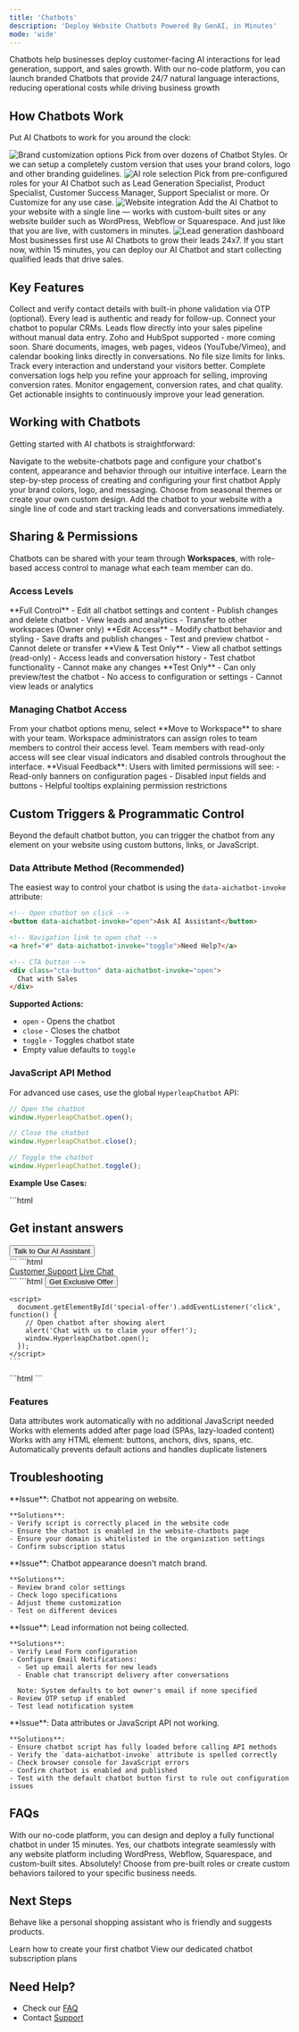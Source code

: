 ```yaml
---
title: 'Chatbots'
description: 'Deploy Website Chatbots Powered By GenAI, in Minutes'
mode: 'wide'
---
```


Chatbots help businesses deploy customer-facing AI interactions for lead generation, support, and sales growth. With our no-code platform, you can launch branded Chatbots that provide 24/7 natural language interactions, reducing operational costs while driving business growth

## How Chatbots Work

Put AI Chatbots to work for you around the clock:

<Update label="Brand-Perfect Design" description="Pre-built Themes or Custom Design">
  <Frame className="w-full" style={{ maxWidth: "max((min(min(100vw - 30px, 1200px) - 120px, 1200px) - 40px) / 2, 1px)" }}>
    <img 
      src="/images/chatbots/brand-design.jpg" 
      alt="Brand customization options"
      className="w-full h-auto object-contain"
    />
  </Frame>
  Pick from over dozens of Chatbot Styles. Or we can setup a completely custom version that uses your brand colors, logo and other branding guidelines.
</Update>

<Update label="Smart AI Roles" description="Pre-defined or Custom Behaviors">
  <Frame className="w-full" style={{ maxWidth: "max((min(min(100vw - 30px, 1200px) - 120px, 1200px) - 40px) / 2, 1px)" }}>
    <img 
      src="/images/chatbots/smart-templates.jpg" 
      alt="AI role selection"
      className="w-full h-auto object-contain"
    />
  </Frame>
  Pick from pre-configured roles for your AI Chatbot such as Lead Generation Specialist, Product Specialist, Customer Success Manager, Support Specialist or more. Or Customize for any use case.
</Update>

<Update label="One-step Integration" description="Simple Website Integration">
  <Frame className="w-full" style={{ maxWidth: "max((min(min(100vw - 30px, 1200px) - 120px, 1200px) - 40px) / 2, 1px)" }}>
    <img 
      src="/images/chatbots/multi-site.jpg" 
      alt="Website integration"
      className="w-full h-auto object-contain"
    />
  </Frame>
  Add the AI Chatbot to your website with a single line — works with custom-built sites or any website builder such as WordPress, Webflow or Squarespace. And just like that you are live, with customers in minutes.
</Update>

<Update label="Lead Generation" description="24/7 Lead Capture">
  <Frame className="w-full" style={{ maxWidth: "max((min(min(100vw - 30px, 1200px) - 120px, 1200px) - 40px) / 2, 1px)" }}>
    <img 
      src="/images/chatbots/lead-gen.jpg" 
      alt="Lead generation dashboard"
      className="w-full h-auto object-contain"
    />
  </Frame>
  Most businesses first use AI Chatbots to grow their leads 24x7. If you start now, within 15 minutes, you can deploy our AI Chatbot and start collecting qualified leads that drive sales.
</Update>

## Key Features

<CardGroup cols={2}>
  <Card title="Lead Capture & Validation" icon="user-check">
    Collect and verify contact details with built-in phone validation via OTP (optional). Every lead is authentic and ready for follow-up.
  </Card>

  <Card title="CRM Integration" icon="database">
    Connect your chatbot to popular CRMs. Leads flow directly into your sales pipeline without manual data entry. Zoho and HubSpot supported - more coming soon.
  </Card>

  <Card title="Rich Media Assets" icon="photo-video">
    Share documents, images, web pages, videos (YouTube/Vimeo), and calendar booking links directly in conversations. No file size limits for links.
  </Card>

  <Card title="Conversation History" icon="messages">
    Track every interaction and understand your visitors better. Complete conversation logs help you refine your approach for selling, improving conversion rates.
  </Card>

  <Card title="Performance Analytics" icon="chart-line">
    Monitor engagement, conversion rates, and chat quality. Get actionable insights to continuously improve your lead generation.
  </Card>
</CardGroup>

## Working with Chatbots

Getting started with AI chatbots is straightforward:

<Steps>

  <Step title="Design Your Chatbot">
    Navigate to the website-chatbots page and configure your chatbot's content, appearance and behavior through our intuitive interface.
    <Card
      title="Detailed Guide: Create Your First Chatbot"
      icon="wand-magic-sparkles"
      href="/guides/chatbots/create-chatbot"
    >
      Learn the step-by-step process of creating and configuring your first chatbot
    </Card>
  </Step>

  <Step title="Customize & Brand">
    Apply your brand colors, logo, and messaging. Choose from seasonal themes or create your own custom design.
  </Step>

  <Step title="Deploy & Monitor">
    Add the chatbot to your website with a single line of code and start tracking leads and conversations immediately.
  </Step>
</Steps>

## Sharing & Permissions

Chatbots can be shared with your team through **Workspaces**, with role-based access control to manage what each team member can do.

### Access Levels

<CardGroup cols={2}>
  <Card title="Owner & Admin" icon="shield-halved">
    **Full Control**
    - Edit all chatbot settings and content
    - Publish changes and delete chatbot
    - View leads and analytics
    - Transfer to other workspaces (Owner only)
  </Card>

  <Card title="Engineer/Contributor" icon="code">
    **Edit Access**
    - Modify chatbot behavior and styling
    - Save drafts and publish changes
    - Test and preview chatbot
    - Cannot delete or transfer
  </Card>

  <Card title="Reader" icon="glasses">
    **View & Test Only**
    - View all chatbot settings (read-only)
    - Access leads and conversation history
    - Test chatbot functionality
    - Cannot make any changes
  </Card>

  <Card title="Guest" icon="eye">
    **Test Only**
    - Can only preview/test the chatbot
    - No access to configuration or settings
    - Cannot view leads or analytics
  </Card>
</CardGroup>

### Managing Chatbot Access

<Steps>
  <Step title="Share to Workspace">
    From your chatbot options menu, select **Move to Workspace** to share with your team.
  </Step>

  <Step title="Assign Roles">
    Workspace administrators can assign roles to team members to control their access level.
  </Step>

  <Step title="Read-Only Indicators">
    Team members with read-only access will see clear visual indicators and disabled controls throughout the interface.
  </Step>
</Steps>

<Note>
**Visual Feedback**: Users with limited permissions will see:
- Read-only banners on configuration pages
- Disabled input fields and buttons
- Helpful tooltips explaining permission restrictions
</Note>

## Custom Triggers & Programmatic Control

Beyond the default chatbot button, you can trigger the chatbot from any element on your website using custom buttons, links, or JavaScript.

### Data Attribute Method (Recommended)

The easiest way to control your chatbot is using the `data-aichatbot-invoke` attribute:

```html
<!-- Open chatbot on click -->
<button data-aichatbot-invoke="open">Ask AI Assistant</button>

<!-- Navigation link to open chat -->
<a href="#" data-aichatbot-invoke="toggle">Need Help?</a>

<!-- CTA button -->
<div class="cta-button" data-aichatbot-invoke="open">
  Chat with Sales
</div>
```

**Supported Actions:**
- `open` - Opens the chatbot
- `close` - Closes the chatbot
- `toggle` - Toggles chatbot state
- Empty value defaults to `toggle`

### JavaScript API Method

For advanced use cases, use the global `HyperleapChatbot` API:

```javascript
// Open the chatbot
window.HyperleapChatbot.open();

// Close the chatbot
window.HyperleapChatbot.close();

// Toggle the chatbot
window.HyperleapChatbot.toggle();
```

**Example Use Cases:**

<Tabs>
  <Tab title="Hero Section CTA">
    ```html
    <section class="hero">
      <h1>Get instant answers</h1>
      <button data-aichatbot-invoke="open" class="cta-primary">
        Talk to Our AI Assistant
      </button>
    </section>
    ```
  </Tab>

  <Tab title="Footer Help Link">
    ```html
    <footer>
      <nav>
        <a href="#" data-aichatbot-invoke="open">Customer Support</a>
        <a href="#" data-aichatbot-invoke="open">Live Chat</a>
      </nav>
    </footer>
    ```
  </Tab>

  <Tab title="Custom Event Handler">
    ```html
    <button id="special-offer">Get Exclusive Offer</button>

    <script>
      document.getElementById('special-offer').addEventListener('click', function() {
        // Open chatbot after showing alert
        alert('Chat with us to claim your offer!');
        window.HyperleapChatbot.open();
      });
    </script>
    ```
  </Tab>

  <Tab title="Time-Delayed Popup">
    ```html
    <script>
      // Auto-open chatbot after 30 seconds
      setTimeout(function() {
        window.HyperleapChatbot.open();
      }, 30000);
    </script>
    ```
  </Tab>
</Tabs>

### Features

<CardGroup cols={2}>
  <Card title="Zero Configuration" icon="bolt">
    Data attributes work automatically with no additional JavaScript needed
  </Card>

  <Card title="Dynamic Elements" icon="wand-magic-sparkles">
    Works with elements added after page load (SPAs, lazy-loaded content)
  </Card>

  <Card title="Universal Compatibility" icon="check">
    Works with any HTML element: buttons, anchors, divs, spans, etc.
  </Card>

  <Card title="Smart Defaults" icon="shield-check">
    Automatically prevents default actions and handles duplicate listeners
  </Card>
</CardGroup>

## Troubleshooting

<AccordionGroup>
  <Accordion title="Integration Issues">
    **Issue**: Chatbot not appearing on website.

    **Solutions**:
    - Verify script is correctly placed in the website code
    - Ensure the chatbot is enabled in the website-chatbots page
    - Ensure your domain is whitelisted in the organization settings
    - Confirm subscription status
  </Accordion>

  <Accordion title="Styling Concerns">
    **Issue**: Chatbot appearance doesn't match brand.

    **Solutions**:
    - Review brand color settings
    - Check logo specifications
    - Adjust theme customization
    - Test on different devices
  </Accordion>

  <Accordion title="Lead Capture">
    **Issue**: Lead information not being collected.

    **Solutions**:
    - Verify Lead Form configuration
    - Configure Email Notifications:
      - Set up email alerts for new leads
      - Enable chat transcript delivery after conversations

      Note: System defaults to bot owner's email if none specified
    - Review OTP setup if enabled
    - Test lead notification system
  </Accordion>

  <Accordion title="Custom Triggers Not Working">
    **Issue**: Data attributes or JavaScript API not working.

    **Solutions**:
    - Ensure chatbot script has fully loaded before calling API methods
    - Verify the `data-aichatbot-invoke` attribute is spelled correctly
    - Check browser console for JavaScript errors
    - Confirm chatbot is enabled and published
    - Test with the default chatbot button first to rule out configuration issues
  </Accordion>
</AccordionGroup>

## FAQs

<AccordionGroup>
  <Accordion title="How quickly can I deploy a chatbot?">
    With our no-code platform, you can design and deploy a fully functional chatbot in under 15 minutes.
  </Accordion>

  <Accordion title="Will it work with my website?">
    Yes, our chatbots integrate seamlessly with any website platform including WordPress, Webflow, Squarespace, and custom-built sites.
  </Accordion>

  <Accordion title="Can I customize the chatbot's behavior?">
    Absolutely! Choose from pre-built roles or create custom behaviors tailored to your specific business needs.
  </Accordion>
</AccordionGroup>

## Next Steps
Behave like a personal shopping assistant who is friendly and suggests products.

<CardGroup cols={2}>
  <Card
    title="Create Your First Chatbot"
    icon="wand-magic-sparkles"
    href="/guides/chatbots/create-chatbot"
  >
    Learn how to create your first chatbot
  </Card>
  <Card
    title="Pricing Plans"
    icon="credit-card"
    href="https://hyperleap.ai/pricing"
  >
    View our dedicated chatbot subscription plans
  </Card>
</CardGroup>

## Need Help?

- Check our [FAQ](/guides/faq)
- Contact [Support](mailto:support@hyperleap.ai)
